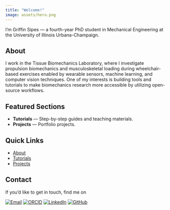 ```yaml
---
title: "Welcome!"
image: assets/hero.png
---
```


I'm Griffin Sipes — a fourth-year PhD student in Mechanical Engineering at the University of Illinois Urbana-Champaign.

## About

I work in the Tissue Biomechanics Laboratory, where I investigate propulsion biomechanics and musculoskeletal loading during wheelchair-based exercises enabled by wearable sensors, machine learning, and computer vision techniques. One of my interests is building tools and tutorials to make biomechanics research more accessible by utilizing open-source workflows.

## Featured Sections

- **Tutorials** — Step-by-step guides and teaching materials.
- **Projects** — Portfolio projects.

## Quick Links

- [About](about.qmd)
- [Tutorials](tutorials.qmd)
- [Projects](projects.qmd)

## Contact

If you'd like to get in touch, find me on

[![Email](https://img.shields.io/badge/Email-griffin%40example.com-blue?style=flat-square&logo=Gmail&logoColor=white)](mailto:griffin@example.com)
[![ORCID](https://img.shields.io/badge/ORCID-profile-green?style=flat-square&logo=orcid&logoColor=white)](https://orcid.org/YOUR-ORCID-ID)
[![LinkedIn](https://img.shields.io/badge/LinkedIn-Connect-blue?style=flat-square&logo=linkedin&logoColor=white)](https://www.linkedin.com/in/YOUR-LINKEDIN-USERNAME)
[![GitHub](https://img.shields.io/badge/GitHub-@gsipes2-black?style=flat-square&logo=github&logoColor=white)](https://github.com/gsipes2)
